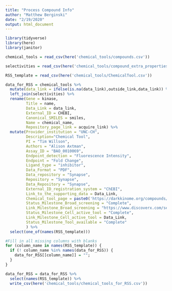 ```yaml
---
title: "Process Compound Info"
author: "Matthew Berginski"
date: "2/19/2020"
output: html_document
---
```


```r
library(tidyverse)
library(here)
library(janitor)
```

```r
chemical_tools = read_csv(here('chemical_tools/compounds.csv'))

selectivities = read_csv(here('chemical_tools/compound_extra_properties.csv'))

RSS_template = read_csv(here('chemical_tools/ChemicalTool.csv'))

data_for_RSS = chemical_tools %>%
  mutate(data_link = ifelse(is.na(data_link),outside_link,data_link)) %>%
  left_join(selectivities) %>%
  rename(Gene = kinase,
         Title = name,
         Data_Link = data_link,
         External_ID = CHEBI,
         Canonical_SMILES = smiles,
         Name = chemical_name,
         Repository_page_link = acquire_link) %>%
  mutate(Provider_institution = "UNC-CH",
         Description="Chemical Tool",
         PI = "Tim Willson",
         Authors = "Alison Axtman",
         Assay_ID = "BAO_0010069",
         Endpoint_detection = "Fluorescence Intensity",
         Endpoint = "Fold Change",
         Ligand_type = "inhibitor",
         Data_Format = "PDF",
         Data_repository = "Synapse",
         Repository = "Synapse",
         Data_Repository = "Synapse",
         External_ID_registration_system = "ChEBI",
         Link_to_the_supporting_data = Data_Link,
         Chemical_tool_page = paste0('https://darkkinome.org/compounds/',Title),
         Status_Milestone_Broad_screening = "Complete",
         Link_Milestone_Broad_screening = "https://www.discoverx.com/services/drug-discovery-development-services/kinase-profiling/kinomescan",
         Status_Milestone_Cell_active_tool = "Complete",
         Link_Milestone_Cell_active_tool = Data_Link,
         Status_Milestone_Tool_available = "Complete"
         ) %>%
  select(one_of(names(RSS_template)))

#Fill in all missing columns with blanks
for (column_name in names(RSS_template)) {
  if (! column_name %in% names(data_for_RSS)) {
    data_for_RSS[[column_name]] = "";
  }
}

data_for_RSS = data_for_RSS %>%
  select(names(RSS_template)) %>%
  write_csv(here('chemical_tools/chemical_tools_for_RSS.csv'))
```